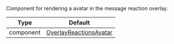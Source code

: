 Component for rendering a avatar in the message reaction overlay.

| Type      | Default                                                                          |
| --------- | -------------------------------------------------------------------------------- |
| component | [OverlayReactionsAvatar](../../../../ui-components/overlay_reactions_avatar.mdx) |

